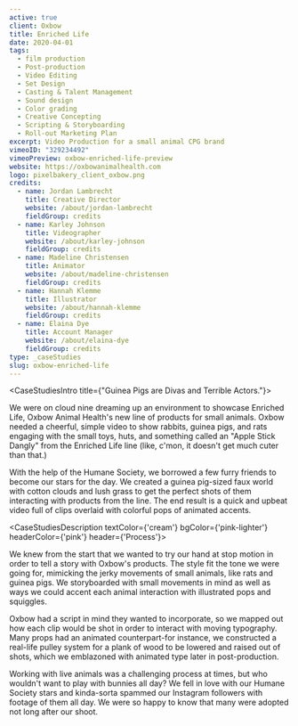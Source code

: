 ```yaml
---
active: true
client: Oxbow
title: Enriched Life
date: 2020-04-01
tags:
  - film production
  - Post-production
  - Video Editing
  - Set Design
  - Casting & Talent Management
  - Sound design
  - Color grading
  - Creative Concepting
  - Scripting & Storyboarding
  - Roll-out Marketing Plan
excerpt: Video Production for a small animal CPG brand
vimeoID: "329234492"
vimeoPreview: oxbow-enriched-life-preview
website: https://oxbowanimalhealth.com
logo: pixelbakery_client_oxbow.png
credits:
  - name: Jordan Lambrecht
    title: Creative Director
    website: /about/jordan-lambrecht
    fieldGroup: credits
  - name: Karley Johnson
    title: Videographer
    website: /about/karley-johnson
    fieldGroup: credits
  - name: Madeline Christensen
    title: Animator
    website: /about/madeline-christensen
    fieldGroup: credits
  - name: Hannah Klemme
    title: Illustrator
    website: /about/hannah-klemme
    fieldGroup: credits
  - name: Elaina Dye
    title: Account Manager
    website: /about/elaina-dye
    fieldGroup: credits
type: _caseStudies
slug: oxbow-enriched-life
---
```


<CaseStudiesIntro title={"Guinea Pigs are Divas and Terrible Actors."}>

We were on cloud nine dreaming up an environment to showcase Enriched Life, Oxbow Animal Health's new line of products for small animals. Oxbow needed a cheerful, simple video to show rabbits, guinea pigs, and rats engaging with the small toys, huts, and something called an "Apple Stick Dangly" from the Enriched Life line (like, c'mon, it doesn't get much cuter than that.)

With the help of the Humane Society, we borrowed a few furry friends to become our stars for the day. We created a guinea pig-sized faux world with cotton clouds and lush grass to get the perfect shots of them interacting with products from the line. The end result is a quick and upbeat video full of clips overlaid with colorful pops of animated accents.

</CaseStudiesIntro>

<CaseStudiesDescription textColor={'cream'} bgColor={'pink-lighter'} headerColor={'pink'} header={'Process'}>

We knew from the start that we wanted to try our hand at stop motion in order to tell a story with Oxbow's products. The style fit the tone we were going for, mimicking the jerky movements of small animals, like rats and guinea pigs. We storyboarded with small movements in mind as well as ways we could accent each animal interaction with illustrated pops and squiggles.

Oxbow had a script in mind they wanted to incorporate, so we mapped out how each clip would be shot in order to interact with moving typography. Many props had an animated counterpart-for instance, we constructed a real-life pulley system for a plank of wood to be lowered and raised out of shots, which we emblazoned with animated type later in post-production.

Working with live animals was a challenging process at times, but who wouldn't want to play with bunnies all day? We fell in love with our Humane Society stars and kinda-sorta spammed our Instagram followers with footage of them all day. We were so happy to know that many were adopted not long after our shoot.

</CaseStudiesDescription>

<PageSection id='oxbow-max'>
<InnerWrapper>
  <div><Image_VarH src='/img/work/oxbow-enriched-life-max.jpg' alt="Max helping out on set" blurDataURL='/img/work/oxbow-enriched-life-max.jpg' openInNewWindow={true}/></div>
</InnerWrapper>
</PageSection>
